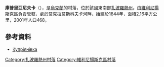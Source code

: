 {{coord|47|52|18|N|35|28|12|E|scale:30000|display=title}}

'''庫普里亞尼夫卡'''（{{lang-uk|Купріянівка}}），是[[烏克蘭|烏克蘭]]的村落，位於該國東南部[[扎波羅熱州|扎波羅熱州]]，由[[維利尼揚斯克區|維利尼揚斯克區]]負責管轄，處於[[莫克拉莫斯科夫卡河|莫克拉莫斯科夫卡河]]畔，始建於1844年，面積2.16平方公里，2001年人口468。

==參考資料==
*[http://gska2.rada.gov.ua/pls/z7502/A005?rdat1=02.01.2008&rf7571=12087 Купріянівка]{{dead link|date=2018年2月 |bot=InternetArchiveBot |fix-attempted=yes }}

[[Category:扎波羅熱州村落|Category:扎波羅熱州村落]]
[[Category:維利尼揚斯克區村落|Category:維利尼揚斯克區村落]]


{{Zaporizhia-geo-stub}}
